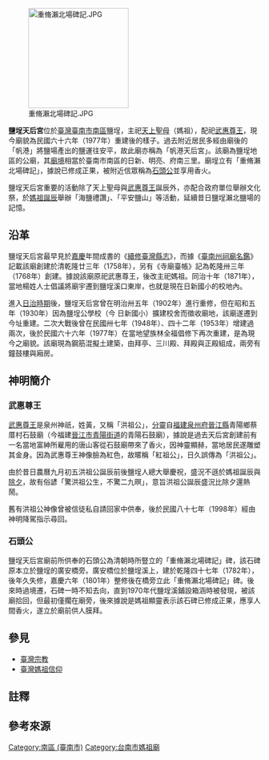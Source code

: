 {{coord|22.971231|120.189380|display=title}}
{{東亞廟宇
| name = 鹽埕天后宮
| img = File:臺南鹽埕天后宮.JPG
| img_capt = 
| image_width = 250px
| location = [[臺南市|臺南市]][[南區_(臺南市)|南區]]鹽埕路291巷15號 
| god = 天上聖母
| type = 
| struct =  
| open_year = 清乾隆廿三年（1758年）或<br/>卅三年（1768年）
| cere_date = 
| people = 
| cultural_collection =
|}}
[[File:重脩瀨北場碑記.JPG|200px]]

'''鹽埕天后宮'''位於[[臺灣|臺灣]][[臺南市|臺南市]][[南區_(臺南市)|南區]]鹽埕，主祀[[天上聖母|天上聖母]]（媽祖），配祀[[武惠尊王|武惠尊王]]，現今廟貌為民國六十六年（1977年）重建後的樣子{{r|傅}}。過去附近居民多經由廟後的「帆港」將鹽場產出的鹽運往安平，故此廟亦稱為「帆港天后宮」{{r|張}}。該廟為鹽埕地區的公廟，其[[境_(民間信仰)|廟境]]相當於臺南市南區的日新、明亮、府南三里{{r|張}}。廟埕立有「重脩瀨北場碑記」，據說已修成正果，被附近信眾稱為[[石頭公|石頭公]]並享用香火{{r|鹽}}。

鹽埕天后宮重要的活動除了天上聖母與[[武惠尊王|武惠尊王]]誕辰外，亦配合政府單位舉辦文化祭，於[[媽祖生|媽祖誕辰]]舉辦「海鹽禮讚」、「平安鹽山」等活動{{r|張}}，延續昔日鹽埕瀨北鹽場的記憶。

== 沿革 ==
鹽埕天后宮最早見於[[嘉慶|嘉慶]]年間成書的《[[續修臺灣縣志|續修臺灣縣志]]》，而據《[[臺南州祠廟名鑑|臺南州祠廟名鑑]]》記載該廟創建於清乾隆廿三年（1758年），另有《寺廟臺帳》記為乾隆卅三年（1768年）創建{{r|張}}。據說該廟原祀武惠尊王，後改主祀媽祖{{r|傅}}。同治十年（1871年），當地楊姓人士倡議將廟宇遷到鹽埕溪口東岸{{NoteTag|1=鹽埕溪原為[[竹溪_(臺南市)|竹溪]]的下游部分，現大多箱涵化變成鹽埕大排。}}，也就是現在日新國小的校地內{{r|傅}}{{r|張}}。

進入[[臺灣日治時期|日治時期]]後，鹽埕天后宮曾在明治卅五年（1902年）進行重修，但在昭和五年（1930年）因為鹽埕公學校（今 日新國小）擴建校舍而徵收廟地，該廟遂遷到今址重建{{r|傅}}{{r|張}}。二次大戰後曾在民國卅七年（1948年）、四十二年（1953年）增建過兩次，後於民國六十六年（1977年）在當地望族林全福倡修下再次重建，是為現今之廟貌{{r|傅}}{{r|張}}。該廟現為鋼筋混擬土建築，由拜亭、三川殿、拜殿與正殿組成，兩旁有鐘鼓樓與廂房{{r|傅}}。

== 神明簡介 ==
=== 武惠尊王 ===
[[武惠尊王|武惠尊王]]是泉州神祇，姓黃，又稱「洪祖公」，[[分靈|分靈]]自[[福建|福建]][[泉州府|泉州府]][[晉江縣|晉江縣]]青陽鄉蔡厝村石鼓廟（今福建[[晉江市|晉江市]][[青陽街道|青陽街道]]的青陽石鼓廟），據說是過去天后宮創建前有一名當地富紳所雇用的唐山客從石鼓廟帶來了香火，因神靈顯赫，當地居民遂雕塑其金身{{r|張}}。因為武惠尊王神像臉為紅色，故暱稱「紅祖公」，日久誤傳為「洪祖公」{{r|張}}。

由於昔日農曆九月初五洪祖公誕辰前後鹽埕人總大舉慶祝，盛況不遜於媽祖誕辰與[[除夕|除夕]]，故有俗諺「驚洪祖公生，不驚二九暝」，意旨洪祖公誕辰盛況比除夕還熱鬧{{r|張}}。

舊有洪祖公神像曾被信徒私自請回家中供奉，後於民國八十七年（1998年）經由神明降駕指示尋回{{r|楊}}。

=== 石頭公 ===
鹽埕天后宮廟前所供奉的石頭公為清朝時所豎立的「重脩瀨北場碑記」碑，該石碑原本立於鹽埕的廣安橋旁{{r|張}}。廣安橋位於鹽埕溪上，建於乾隆四十七年（1782年），後年久失修，嘉慶六年（1801年）整修後在橋旁立此「重脩瀨北場碑記」碑{{r|張}}。後來時過境遷，石碑一時不知去向，直到1970年代鹽埕溪鋪設箱涵時被發現，被該廟拾回，但最初僅擱在廟旁，後來據說是媽祖顯靈表示該石碑已修成正果，應享人間香火，遂立於廟前供人膜拜{{r|張}}{{r|鹽}}。

== 參見 ==
*[[臺灣宗教|臺灣宗教]]
*[[臺灣媽祖信仰|臺灣媽祖信仰]]

== 註釋 ==
{{ReflistH}}
{{NoteFoot}}
{{ReflistF}}

== 參考來源 ==
{{reflist|refs=
<ref name="傅">{{cite book|author=傅朝卿 |title=《台南市古蹟與歷史建築總覽》 |publisher=台灣建築與文化資產出版社 |location=臺南市 |isbn=957-30880-4-5 |pages=74頁|date=2001年11月}}</ref>
<ref name="鹽">{{cite book|author= |title=《臺灣‧鹽》|publisher=交通部觀光局雲嘉南濱海國家風景區管理處 |isbn=978-986-02-0067-6 |pages=189頁|date=2009年10月}}</ref>
<ref name="張">{{cite book|author=張耘書 |title=《臺南媽祖信仰研究》 |publisher=臺南市政府文化局 |isbn=978-986-03-9415-3 |pages=94－98頁|date=2013年12月}}</ref>
<ref name="楊">{{cite web|author=楊逸宏 |url=http://search.cdns.com.tw/readfile.exe?0,0,17691,51256,%A4%D1%A6Z%AEc |title=〈神明住別墅 加裝保全系統〉 |publisher=中華日報 |date=2014年4月18日 |accessdate=2016年10月6日 |archiveurl=https://web.archive.org/web/20161009120359/http://search.cdns.com.tw/readfile.exe?0,0,17691,51256,%A4%D1%A6Z%AEc |archivedate=2016年10月6日}}</ref>
}}

[[Category:南區_(臺南市)|Category:南區 (臺南市)]]
[[Category:台南市媽祖廟|Category:台南市媽祖廟]]